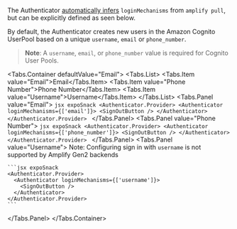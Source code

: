 
<Alert role="none" heading="Zero Configuration">

The Authenticator [automatically infers](/connected-components/authenticator#step-1-configure-backend) `loginMechanisms` from `amplify pull`,
but can be explicitly defined as seen below.

</Alert>

By default, the Authenticator creates new users in the Amazon Cognito UserPool based on a unique `username`, `email` or `phone_number`.

> **Note**: A `username`, `email`, or `phone_number` value is required for Cognito User Pools.

<Tabs.Container defaultValue="Email">
  <Tabs.List>
    <Tabs.Item value="Email">Email</Tabs.Item>
    <Tabs.Item value="Phone Number">Phone Number</Tabs.Item>
    <Tabs.Item value="Username">Username</Tabs.Item>
  </Tabs.List>
  <Tabs.Panel value="Email">
    ```jsx expoSnack
    <Authenticator.Provider>
      <Authenticator loginMechanisms={['email']}>
        <SignOutButton />
      </Authenticator>
    </Authenticator.Provider>
    ```
  </Tabs.Panel>
  <Tabs.Panel value="Phone Number">
    ```jsx expoSnack
    <Authenticator.Provider>
      <Authenticator loginMechanisms={['phone_number']}>
        <SignOutButton />
      </Authenticator>
    </Authenticator.Provider>
    ```
  </Tabs.Panel>
    <Tabs.Panel value="Username">
    Note: Configuring sign in with `username` is not supported by Amplify Gen2 backends
    
    ```jsx expoSnack
    <Authenticator.Provider>
      <Authenticator loginMechanisms={['username']}>
        <SignOutButton />
      </Authenticator>
    </Authenticator.Provider>
    ```
  </Tabs.Panel>
</Tabs.Container>
